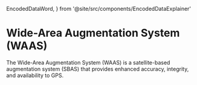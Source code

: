   EncodedDataWord,
} from '@site/src/components/EncodedDataExplainer'

# Wide-Area Augmentation System (WAAS)

The Wide-Area Augmentation System (WAAS) is a satellite-based augmentation
system (SBAS) that provides enhanced accuracy, integrity, and availability to
GPS.
